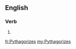 ==English==

===Verb===
{{head|en}}

# {{en-third-person singular of|Pythagorize}}

[[fr:Pythagorizes]]
[[my:Pythagorizes]]